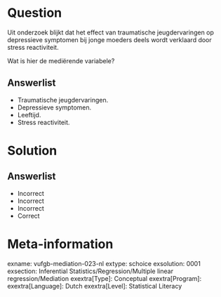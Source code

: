 Question
========

Uit onderzoek blijkt dat het effect van traumatische jeugdervaringen op depressieve symptomen bij jonge moeders deels wordt verklaard door stress reactiviteit. 

Wat is hier de mediërende variabele?
  
Answerlist
----------
* Traumatische jeugdervaringen.
* Depressieve symptomen.
* Leeftijd.
* Stress reactiviteit.

Solution
========

Answerlist
----------
* Incorrect
* Incorrect
* Incorrect
* Correct

Meta-information
================
exname: vufgb-mediation-023-nl
extype: schoice
exsolution: 0001
exsection: Inferential Statistics/Regression/Multiple linear regression/Mediation
exextra[Type]: Conceptual
exextra[Program]: 
exextra[Language]: Dutch
exextra[Level]: Statistical Literacy